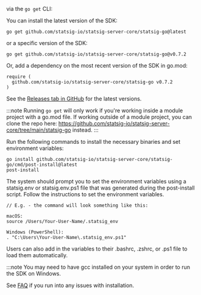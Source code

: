 via the `go get` CLI:

You can install the latest version of the SDK:
```
go get github.com/statsig-io/statsig-server-core/statsig-go@latest
```

or a specific version of the SDK:
```
go get github.com/statsig-io/statsig-server-core/statsig-go@v0.7.2
```

Or, add a dependency on the most recent version of the SDK in go.mod:
```
require (
  github.com/statsig-io/statsig-server-core/statsig-go v0.7.2
)
```

See the [Releases tab in GitHub](https://github.com/statsig-io/statsig-server-core/releases) for the latest versions.

:::note
Running `go get` will only work if you're working inside a module project with a go.mod file. If working outside of a module project, you can clone the repo here: https://github.com/statsig-io/statsig-server-core/tree/main/statsig-go instead.
:::



Run the following commands to install the necessary binaries and set environment variables:

```
go install github.com/statsig-io/statsig-server-core/statsig-go/cmd/post-install@latest
post-install
```

The system should prompt you to set the environment variables using a statsig.env or statsig.env.ps1 file that was generated during the post-install script.
Follow the instructions to set the environment variables.

```
// E.g. - the command will look something like this:

macOS: 
source /Users/Your-User-Name/.statsig_env

Windows (PowerShell): 
. "C:\Users\Your-User-Name\.statsig_env.ps1"
```

Users can also add in the variables to their .bashrc, .zshrc, or .ps1 file to load them automatically.

:::note
You may need to have gcc installed on your system in order to run the SDK on Windows. 

See [FAQ](/server-core/go-core#faq) if you run into any issues with installation.







